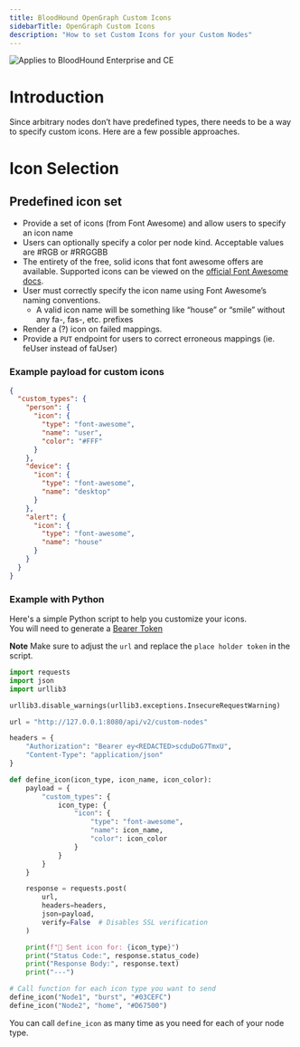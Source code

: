```yaml
---
title: BloodHound OpenGraph Custom Icons
sidebarTitle: OpenGraph Custom Icons
description: "How to set Custom Icons for your Custom Nodes"
---
```


<img noZoom src="/assets/enterprise-AND-community-edition-pill-tag.svg" alt="Applies to BloodHound Enterprise and CE"/>

# Introduction
Since arbitrary nodes don’t have predefined types, there needs to be a way to specify custom icons. Here are a few possible approaches.

# Icon Selection

## Predefined icon set

- Provide a set of icons (from Font Awesome) and allow users to specify an icon name 
- Users can optionally specify a color per node kind. Acceptable values are #RGB or #RRGGBB
- The entirety of the free, solid icons that font awesome offers are available. Supported icons can be viewed on the [official Font Awesome docs](https://fontawesome.com/search?o=r&ic=free&s=solid).
- User must correctly specify the icon name using Font Awesome’s naming conventions. 
    - A valid icon name will be something like “house” or “smile” without any fa-, fas-, etc. prefixes
- Render a (?) icon on failed mappings. 
- Provide a `PUT` endpoint for users to correct erroneous mappings (ie. feUser instead of faUser)

### Example payload for custom icons 

``` JSON
{
  "custom_types": {
    "person": {
      "icon": {
        "type": "font-awesome",
        "name": "user",
        "color": "#FFF"
      }
    },
    "device": {
      "icon": {
        "type": "font-awesome",
        "name": "desktop"
      }
    },
    "alert": {
      "icon": {
        "type": "font-awesome",
        "name": "house"
      }
    }
  }
}
```

### Example with Python
Here's a simple Python script to help you customize your icons.  
You will need to generate a [Bearer Token](/reference/overview#jwt-bearer-token)

**Note** Make sure to adjust the `url` and replace the `place holder token` in the script.

``` Python
import requests
import json
import urllib3

urllib3.disable_warnings(urllib3.exceptions.InsecureRequestWarning)

url = "http://127.0.0.1:8080/api/v2/custom-nodes"

headers = {
    "Authorization": "Bearer ey<REDACTED>scduDoG7TmxU",
    "Content-Type": "application/json"
}

def define_icon(icon_type, icon_name, icon_color):
    payload = {
        "custom_types": {
            icon_type: {
                "icon": {
                    "type": "font-awesome",
                    "name": icon_name,
                    "color": icon_color
                }
            }
        }
    }

    response = requests.post(
        url,
        headers=headers,
        json=payload,
        verify=False  # Disables SSL verification
    )

    print(f"🔹 Sent icon for: {icon_type}")
    print("Status Code:", response.status_code)
    print("Response Body:", response.text)
    print("---")

# Call function for each icon type you want to send
define_icon("Node1", "burst", "#03CEFC")
define_icon("Node2", "home", "#D67500")
```

You can call `define_icon` as many time as you need for each of your node type. 